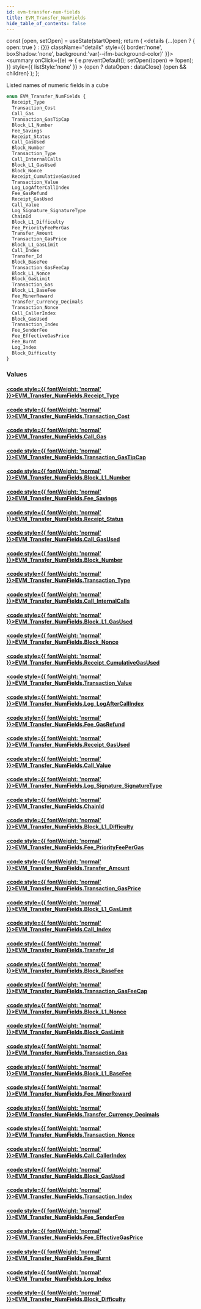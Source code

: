 ```yaml
---
id: evm-transfer-num-fields
title: EVM_Transfer_NumFields
hide_table_of_contents: false
---
```







  const [open, setOpen] = useState(startOpen);
  return (
    <details {...(open ? { open: true } : {})} className="details" style={{ border:'none', boxShadow:'none', background:'var(--ifm-background-color)' }}>
      <summary
        onClick={(e) => {
          e.preventDefault();
          setOpen((open) => !open);
        }}
        style={{ listStyle:'none' }}
      >
      {open ? dataOpen : dataClose}
      </summary>
      {open && children}
    </details>
  );
};










Listed names of numeric fields in a cube


```graphql
enum EVM_Transfer_NumFields {
  Receipt_Type
  Transaction_Cost
  Call_Gas
  Transaction_GasTipCap
  Block_L1_Number
  Fee_Savings
  Receipt_Status
  Call_GasUsed
  Block_Number
  Transaction_Type
  Call_InternalCalls
  Block_L1_GasUsed
  Block_Nonce
  Receipt_CumulativeGasUsed
  Transaction_Value
  Log_LogAfterCallIndex
  Fee_GasRefund
  Receipt_GasUsed
  Call_Value
  Log_Signature_SignatureType
  ChainId
  Block_L1_Difficulty
  Fee_PriorityFeePerGas
  Transfer_Amount
  Transaction_GasPrice
  Block_L1_GasLimit
  Call_Index
  Transfer_Id
  Block_BaseFee
  Transaction_GasFeeCap
  Block_L1_Nonce
  Block_GasLimit
  Transaction_Gas
  Block_L1_BaseFee
  Fee_MinerReward
  Transfer_Currency_Decimals
  Transaction_Nonce
  Call_CallerIndex
  Block_GasUsed
  Transaction_Index
  Fee_SenderFee
  Fee_EffectiveGasPrice
  Fee_Burnt
  Log_Index
  Block_Difficulty
}
```




### Values

#### [<code style={{ fontWeight: 'normal' }}>EVM_Transfer_NumFields.<b>Receipt_Type</b></code>](#)  
> 
> 
> 
> 

#### [<code style={{ fontWeight: 'normal' }}>EVM_Transfer_NumFields.<b>Transaction_Cost</b></code>](#)  
> 
> 
> 
> 

#### [<code style={{ fontWeight: 'normal' }}>EVM_Transfer_NumFields.<b>Call_Gas</b></code>](#)  
> 
> 
> 
> 

#### [<code style={{ fontWeight: 'normal' }}>EVM_Transfer_NumFields.<b>Transaction_GasTipCap</b></code>](#)  
> 
> 
> 
> 

#### [<code style={{ fontWeight: 'normal' }}>EVM_Transfer_NumFields.<b>Block_L1_Number</b></code>](#)  
> 
> 
> 
> 

#### [<code style={{ fontWeight: 'normal' }}>EVM_Transfer_NumFields.<b>Fee_Savings</b></code>](#)  
> 
> 
> 
> 

#### [<code style={{ fontWeight: 'normal' }}>EVM_Transfer_NumFields.<b>Receipt_Status</b></code>](#)  
> 
> 
> 
> 

#### [<code style={{ fontWeight: 'normal' }}>EVM_Transfer_NumFields.<b>Call_GasUsed</b></code>](#)  
> 
> 
> 
> 

#### [<code style={{ fontWeight: 'normal' }}>EVM_Transfer_NumFields.<b>Block_Number</b></code>](#)  
> 
> 
> 
> 

#### [<code style={{ fontWeight: 'normal' }}>EVM_Transfer_NumFields.<b>Transaction_Type</b></code>](#)  
> 
> 
> 
> 

#### [<code style={{ fontWeight: 'normal' }}>EVM_Transfer_NumFields.<b>Call_InternalCalls</b></code>](#)  
> 
> 
> 
> 

#### [<code style={{ fontWeight: 'normal' }}>EVM_Transfer_NumFields.<b>Block_L1_GasUsed</b></code>](#)  
> 
> 
> 
> 

#### [<code style={{ fontWeight: 'normal' }}>EVM_Transfer_NumFields.<b>Block_Nonce</b></code>](#)  
> 
> 
> 
> 

#### [<code style={{ fontWeight: 'normal' }}>EVM_Transfer_NumFields.<b>Receipt_CumulativeGasUsed</b></code>](#)  
> 
> 
> 
> 

#### [<code style={{ fontWeight: 'normal' }}>EVM_Transfer_NumFields.<b>Transaction_Value</b></code>](#)  
> 
> 
> 
> 

#### [<code style={{ fontWeight: 'normal' }}>EVM_Transfer_NumFields.<b>Log_LogAfterCallIndex</b></code>](#)  
> 
> 
> 
> 

#### [<code style={{ fontWeight: 'normal' }}>EVM_Transfer_NumFields.<b>Fee_GasRefund</b></code>](#)  
> 
> 
> 
> 

#### [<code style={{ fontWeight: 'normal' }}>EVM_Transfer_NumFields.<b>Receipt_GasUsed</b></code>](#)  
> 
> 
> 
> 

#### [<code style={{ fontWeight: 'normal' }}>EVM_Transfer_NumFields.<b>Call_Value</b></code>](#)  
> 
> 
> 
> 

#### [<code style={{ fontWeight: 'normal' }}>EVM_Transfer_NumFields.<b>Log_Signature_SignatureType</b></code>](#)  
> 
> 
> 
> 

#### [<code style={{ fontWeight: 'normal' }}>EVM_Transfer_NumFields.<b>ChainId</b></code>](#)  
> 
> 
> 
> 

#### [<code style={{ fontWeight: 'normal' }}>EVM_Transfer_NumFields.<b>Block_L1_Difficulty</b></code>](#)  
> 
> 
> 
> 

#### [<code style={{ fontWeight: 'normal' }}>EVM_Transfer_NumFields.<b>Fee_PriorityFeePerGas</b></code>](#)  
> 
> 
> 
> 

#### [<code style={{ fontWeight: 'normal' }}>EVM_Transfer_NumFields.<b>Transfer_Amount</b></code>](#)  
> 
> 
> 
> 

#### [<code style={{ fontWeight: 'normal' }}>EVM_Transfer_NumFields.<b>Transaction_GasPrice</b></code>](#)  
> 
> 
> 
> 

#### [<code style={{ fontWeight: 'normal' }}>EVM_Transfer_NumFields.<b>Block_L1_GasLimit</b></code>](#)  
> 
> 
> 
> 

#### [<code style={{ fontWeight: 'normal' }}>EVM_Transfer_NumFields.<b>Call_Index</b></code>](#)  
> 
> 
> 
> 

#### [<code style={{ fontWeight: 'normal' }}>EVM_Transfer_NumFields.<b>Transfer_Id</b></code>](#)  
> 
> 
> 
> 

#### [<code style={{ fontWeight: 'normal' }}>EVM_Transfer_NumFields.<b>Block_BaseFee</b></code>](#)  
> 
> 
> 
> 

#### [<code style={{ fontWeight: 'normal' }}>EVM_Transfer_NumFields.<b>Transaction_GasFeeCap</b></code>](#)  
> 
> 
> 
> 

#### [<code style={{ fontWeight: 'normal' }}>EVM_Transfer_NumFields.<b>Block_L1_Nonce</b></code>](#)  
> 
> 
> 
> 

#### [<code style={{ fontWeight: 'normal' }}>EVM_Transfer_NumFields.<b>Block_GasLimit</b></code>](#)  
> 
> 
> 
> 

#### [<code style={{ fontWeight: 'normal' }}>EVM_Transfer_NumFields.<b>Transaction_Gas</b></code>](#)  
> 
> 
> 
> 

#### [<code style={{ fontWeight: 'normal' }}>EVM_Transfer_NumFields.<b>Block_L1_BaseFee</b></code>](#)  
> 
> 
> 
> 

#### [<code style={{ fontWeight: 'normal' }}>EVM_Transfer_NumFields.<b>Fee_MinerReward</b></code>](#)  
> 
> 
> 
> 

#### [<code style={{ fontWeight: 'normal' }}>EVM_Transfer_NumFields.<b>Transfer_Currency_Decimals</b></code>](#)  
> 
> 
> 
> 

#### [<code style={{ fontWeight: 'normal' }}>EVM_Transfer_NumFields.<b>Transaction_Nonce</b></code>](#)  
> 
> 
> 
> 

#### [<code style={{ fontWeight: 'normal' }}>EVM_Transfer_NumFields.<b>Call_CallerIndex</b></code>](#)  
> 
> 
> 
> 

#### [<code style={{ fontWeight: 'normal' }}>EVM_Transfer_NumFields.<b>Block_GasUsed</b></code>](#)  
> 
> 
> 
> 

#### [<code style={{ fontWeight: 'normal' }}>EVM_Transfer_NumFields.<b>Transaction_Index</b></code>](#)  
> 
> 
> 
> 

#### [<code style={{ fontWeight: 'normal' }}>EVM_Transfer_NumFields.<b>Fee_SenderFee</b></code>](#)  
> 
> 
> 
> 

#### [<code style={{ fontWeight: 'normal' }}>EVM_Transfer_NumFields.<b>Fee_EffectiveGasPrice</b></code>](#)  
> 
> 
> 
> 

#### [<code style={{ fontWeight: 'normal' }}>EVM_Transfer_NumFields.<b>Fee_Burnt</b></code>](#)  
> 
> 
> 
> 

#### [<code style={{ fontWeight: 'normal' }}>EVM_Transfer_NumFields.<b>Log_Index</b></code>](#)  
> 
> 
> 
> 

#### [<code style={{ fontWeight: 'normal' }}>EVM_Transfer_NumFields.<b>Block_Difficulty</b></code>](#)  
> 
> 
> 
> 




